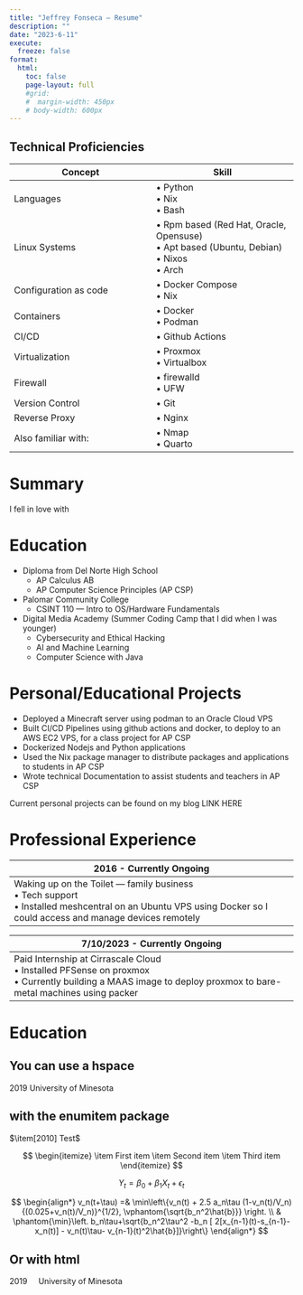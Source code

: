 ```yaml
---
title: "Jeffrey Fonseca — Resume"
description: ""
date: "2023-6-11"
execute:
  freeze: false
format:
  html:
    toc: false
    page-layout: full
    #grid:
    #  margin-width: 450px
    # body-width: 600px
---
```



:::: {.panel-sidebar}

# Technical Proficiencies

| Concept | Skill |
|-|-|
| Languages | $\bullet$ Python<br> $\bullet$ Nix <br>$\bullet$ Bash |
| Linux Systems | $\bullet$ Rpm based (Red Hat, Oracle, Opensuse)<br> $\bullet$ Apt based (Ubuntu, Debian)<br> $\bullet$ Nixos<br> $\bullet$ Arch
| Configuration as code | $\bullet$ Docker Compose<br>$\bullet$ Nix |
| Containers | $\bullet$ Docker<br>$\bullet$ Podman |
| CI/CD | $\bullet$ Github Actions |
| Virtualization | $\bullet$ Proxmox<br>$\bullet$ Virtualbox |
| Firewall | $\bullet$ firewalld<br>$\bullet$ UFW |
| Version Control | $\bullet$ Git |
| Reverse Proxy | $\bullet$ Nginx |
| Also familiar with: | $\bullet$ Nmap<br>$\bullet$ Quarto |

::::



::: {.panel-fill}

# Summary

I fell in love with 

# Education

* Diploma from Del Norte High School
    + AP Calculus AB
    + AP Computer Science Principles (AP CSP)
* Palomar Community College
  + CSINT 110 — Intro to OS/Hardware Fundamentals
* Digital Media Academy (Summer Coding Camp that I did when I was younger)
  + Cybersecurity and Ethical Hacking
  + AI and Machine Learning
  + Computer Science with Java


# Personal/Educational Projects

* Deployed a Minecraft server using podman to an Oracle Cloud VPS
* Built CI/CD Pipelines using github actions and docker, to deploy to an AWS EC2 VPS, for a class project for AP CSP
* Dockerized Nodejs and Python applications
* Used the Nix package manager to distribute packages and applications to students in AP CSP
* Wrote technical Documentation to assist students and teachers in AP CSP

Current personal projects can be found on my blog LINK HERE

# Professional Experience

| 2016 - Currently Ongoing |
|-|
| Waking up on the Toilet — family business<br>$\bullet$ Tech support<br>$\bullet$ Installed meshcentral on an Ubuntu VPS using Docker so I could access and manage devices remotely |


| 7/10/2023 - Currently Ongoing |
|-|
| Paid Internship at Cirrascale Cloud<br>$\bullet$ Installed PFSense on proxmox<br>$\bullet$ Currently building a MAAS image to deploy proxmox to bare-metal machines using packer |

# Education

## You can use a hspace

2019 \hspace*{1cm} University of Minesota


## with the enumitem package

$\item[2010] Test$

$$
\begin{itemize}
  \item First item
  \item Second item
  \item Third item
\end{itemize}
$$

$$
Y_t = \beta_0 + \beta_1 X_t + \epsilon_t
$$

$$
\begin{align*}
v_n(t+\tau) =& \min\left\{v_n(t) + 2.5 a_n\tau (1-v_n(t)/V_n){(0.025+v_n(t)/V_n)}^{1/2}, \vphantom{\sqrt{b_n^2\hat{b}}} \right. \\
  & \phantom{\min}\left. b_n\tau+\sqrt{b_n^2\tau^2 -b_n [ 2[x_{n-1}(t)-s_{n-1}-x_n(t)] - v_n(t)\tau- v_{n-1}(t)^2\hat{b}]}\right\}
\end{align*}
$$



## Or with html

2019 &nbsp;&nbsp;&nbsp; University of Minesota


:::


